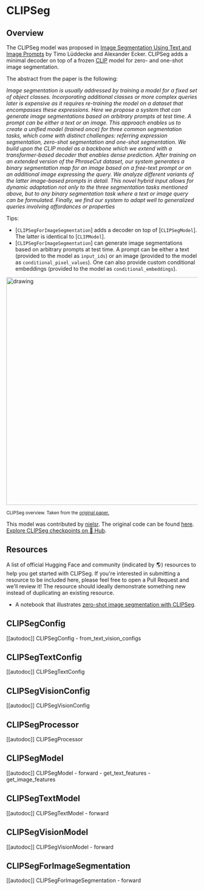 <!--Copyright 2022 The HuggingFace Team. All rights reserved.

Licensed under the Apache License, Version 2.0 (the "License"); you may not use this file except in compliance with
the License. You may obtain a copy of the License at

http://www.apache.org/licenses/LICENSE-2.0

Unless required by applicable law or agreed to in writing, software distributed under the License is distributed on
an "AS IS" BASIS, WITHOUT WARRANTIES OR CONDITIONS OF ANY KIND, either express or implied. See the License for the
specific language governing permissions and limitations under the License.
-->

# CLIPSeg

## Overview

The CLIPSeg model was proposed in [Image Segmentation Using Text and Image Prompts](https://arxiv.org/abs/2112.10003) by Timo Lüddecke
and Alexander Ecker. CLIPSeg adds a minimal decoder on top of a frozen [CLIP](clip) model for zero- and one-shot image segmentation.

The abstract from the paper is the following:

*Image segmentation is usually addressed by training a
model for a fixed set of object classes. Incorporating additional classes or more complex queries later is expensive
as it requires re-training the model on a dataset that encompasses these expressions. Here we propose a system
that can generate image segmentations based on arbitrary
prompts at test time. A prompt can be either a text or an
image. This approach enables us to create a unified model
(trained once) for three common segmentation tasks, which
come with distinct challenges: referring expression segmentation, zero-shot segmentation and one-shot segmentation.
We build upon the CLIP model as a backbone which we extend with a transformer-based decoder that enables dense
prediction. After training on an extended version of the
PhraseCut dataset, our system generates a binary segmentation map for an image based on a free-text prompt or on
an additional image expressing the query. We analyze different variants of the latter image-based prompts in detail.
This novel hybrid input allows for dynamic adaptation not
only to the three segmentation tasks mentioned above, but
to any binary segmentation task where a text or image query
can be formulated. Finally, we find our system to adapt well
to generalized queries involving affordances or properties*

Tips:

- [`CLIPSegForImageSegmentation`] adds a decoder on top of [`CLIPSegModel`]. The latter is identical to [`CLIPModel`].
- [`CLIPSegForImageSegmentation`] can generate image segmentations based on arbitrary prompts at test time. A prompt can be either a text
(provided to the model as `input_ids`) or an image (provided to the model as `conditional_pixel_values`). One can also provide custom
conditional embeddings (provided to the model as `conditional_embeddings`).

<img src="https://huggingface.co/datasets/huggingface/documentation-images/resolve/main/transformers/model_doc/clipseg_architecture.png"
alt="drawing" width="600"/> 

<small> CLIPSeg overview. Taken from the <a href="https://arxiv.org/abs/2112.10003">original paper.</a> </small>

This model was contributed by [nielsr](https://huggingface.co/nielsr).
The original code can be found [here](https://github.com/timojl/clipseg).
[Explore CLIPSeg checkpoints on 🤗 Hub](https://huggingface.co/models?sort=downloads&search=CLIPSeg).

## Resources

A list of official Hugging Face and community (indicated by 🌎) resources to help you get started with CLIPSeg. If you're interested in submitting a resource to be included here, please feel free to open a Pull Request and we'll review it! The resource should ideally demonstrate something new instead of duplicating an existing resource.

<PipelineTag pipeline="image-segmentation"/>

- A notebook that illustrates [zero-shot image segmentation with CLIPSeg](https://github.com/NielsRogge/Transformers-Tutorials/blob/master/CLIPSeg/Zero_shot_image_segmentation_with_CLIPSeg.ipynb).

## CLIPSegConfig

[[autodoc]] CLIPSegConfig
    - from_text_vision_configs

## CLIPSegTextConfig

[[autodoc]] CLIPSegTextConfig

## CLIPSegVisionConfig

[[autodoc]] CLIPSegVisionConfig

## CLIPSegProcessor

[[autodoc]] CLIPSegProcessor

## CLIPSegModel

[[autodoc]] CLIPSegModel
    - forward
    - get_text_features
    - get_image_features

## CLIPSegTextModel

[[autodoc]] CLIPSegTextModel
    - forward

## CLIPSegVisionModel

[[autodoc]] CLIPSegVisionModel
    - forward

## CLIPSegForImageSegmentation

[[autodoc]] CLIPSegForImageSegmentation
    - forward